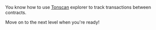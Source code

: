 You know how to use [Tonscan](https://testnet.tonscan.org) explorer to track transactions between contracts.

Move on to the next level when you're ready!
